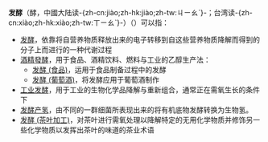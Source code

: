 {{Wiktionary}}

'''发酵'''（酵，中國大陆读-{zh-cn:jiào;zh-hk:jiào;zh-tw:ㄐㄧㄠˋ}-；台湾读-{zh-cn:xiào;zh-hk:xiào;zh-tw:ㄒㄧㄠˋ}-）（{{lang-en|Fermentation}}）可以指：

* [[发酵|发酵]]，依靠将自营养物质释放出来的电子转移到自这些营养物质降解而得到的分子上而进行的一种代谢过程
*[[酒精發酵|酒精發酵]]，用于食品、酒精饮料、燃料与工业的乙醇生产法：
** [[发酵_(食品)|发酵 (食品)]]，运用于食品制备过程中的发酵
** [[发酵_(葡萄酒)|发酵 (葡萄酒)]]，将发酵应用于葡萄酒制作
* [[工业发酵|工业发酵]]，用于工业的生物化学品降解与重新组合，通常正在需氧生长的条件下
* [[发酵产氢|发酵产氢]]，由不同的一群细菌所表现出来的将有机底物发酵转换为生物氢。
* [[发酵_(茶叶加工)|发酵 (茶叶加工)]]，对茶叶进行需氧处理以降解特定的无用化学物质并修饰另一些化学物质以发挥出茶叶的味道的茶业术语

{{disambig}}